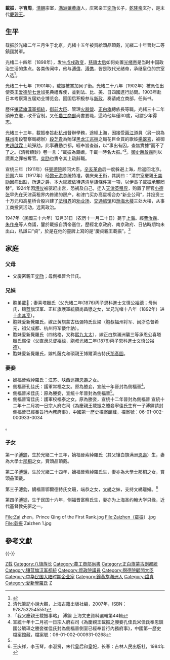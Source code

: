 {{Manchu name|[[爱新觉罗氏|爱新觉罗]]}}
{{東亞男性歷史人物
|名稱 =载振
|身份 =庆亲王
|國家 =
|時代 =
|主君 =
|屆數 =
|最高職務 =
|前任 =[[奕劻|奕劻]] 
|繼任 =帝制结束 
|圖片名稱 =载振 Zaizhen 2.jpg
|圖片大小 =300px
|圖片說明 =
|姓 =[[爱新觉罗|爱新觉罗]]
|名 =载振
|姓名 =
|字 =育周
|號=
|名乘 =<!--琉球士族用-->
|官職 =[[汉军正白旗|汉军正白旗]]督统→[[农工商部|农工商部]]尚书→[[蒙古正白旗|蒙古正白旗]]副督统→[[弼德院|弼德院]]顾问大臣
|封爵 =[[镇国公|镇国公]]→[[贝子|贝子]]→[[和硕亲王|和硕亲王]]
|封號 =
|位階 =
|御稱號 =<!--日本皇族之稱號-->
|宮號1 =<!--日本皇族之宮號-->
|宮號2 =<!--朝鮮王族之宮號-->
|封地 =
|神號 =
|尊號 =
|族裔 = 
|旗籍 =鑲黄旗
|氏族 =
|籍貫 =
|本貫 =
|祖籍 =
|本籍 =
|出身地 =
|府邸 =
|世系 = 
|初名 =
|乳名 =<!--日本、朝鮮、琉球以外人物用-->
|幼名 =<!--日本人用-->
|兒名 =<!--朝鮮人用-->
|童名 =<!--琉球人用-->
|小字 =
|別名 =
|法號 =
|院號 =
|其他名號 =
|出生日期 =光绪二年<br>{{birth date|1876|3|31}}
|出生地點 ={{QING}}[[庆王府|庆王府]]
|婚年 =
|逝世日期 ={{death date and age|1947|12|31|1876|3|31}}
|逝世地點 ={{ROC}}[[天津|天津]]
|諡號 =贞
|墓葬 =
|祠廟 =
|父親 =辅国将军[[奕劻|奕劻]]
|嫡母 =
|母親 =
|繼父=
|繼母=
|元配 =
|正室 =
|妻 =
|繼室 =
|妾 =
|元配之父 =
|元配之嫡母 =
|元配之母 =
|正室之父 =
|正室之嫡母 =
|正室之母 =
|妾之父 =
|妻之嫡母 =
|妻之母 =
|繼室之父 =
|繼室之嫡母 =
|繼室之母 =
|平妻之嫡母 =
|平妻之母 =
|兄弟=[[载𢱿|载𢱿]]、[[载授|载授]]、[[载抡|载抡]]、[[载镨|载镨]]
|姊妹 =
|嫡兄弟 =
|嫡姊妹 =
|庶兄弟 =
|庶姊妹 =
|同胞兄弟 =
|同胞姊妹 =
|異母兄弟 =
|異母姊妹 =
|異父兄弟 =
|異父姊妹 =
|繼兄弟 =
|繼姊妹 =
|子 =[[溥钟|溥钟]]、[[溥锐|溥锐]]、[[溥钧|溥钧]]、[[溥钢|溥钢]]
|女 =
|嫡子 =
|嫡女 =
|庶子 =
|庶女 =
|養子 =
|養女 =
|繼子 =
|繼女 =
|其他親屬 =四世祖：[[乾隆帝|乾隆帝]]<br>曾祖父：庆僖亲王[[永璘|永璘]]<br>祖父：不入八分辅国公[[绵性|绵性]]
|出身 = <!---此处指科举出身--->
|功名 = 
|經歷 = 
|著作 =
|注釋 =
}}

'''載振'''{{BD|1876年|3月31日|1947年|12月31日|Z载振}}，字'''育周'''，[[清朝|清朝]]宗室，[[满洲|满洲]][[镶黄旗|镶黄旗]]人，庆密亲王[[爱新觉罗奕劻|奕劻]]长子，[[乾隆帝|乾隆帝]]玄孙，是末代[[慶親王|慶親王]]。

==生平==
载振於光緒二年三月生于北京，光緒十五年被賞給頭品頂戴，光緒二十年晉封二等鎮國將軍。

光绪二十四年（1898年），发生[[戊戌政变|戊戌政变]]，[[慈禧太后|慈禧太后]]如何处置[[光绪帝|光绪帝]]是当时中国政治生活的焦点。各类传闻中，他与[[溥偉|溥偉]]、[[溥儁|溥儁]]，皆是取代光绪帝，承继皇位的宗室人选<ref>{{cite journal en
|quotes = 
|last = 
|first = 
|author = 郭卫东
|coauthors = 
|date = 1990
|year = 
|month = 
|title = 《“己亥建储”若干问题考析》
|journal = 北京大学学报：哲学社会科学版
|volume = 
|issue = 1990年第5期
|pages = 94-100
|publisher = 北京大学
|location = 北京市
|issn = 1000-5919
|pmid = 
|doi = 
|bibcode = 
|oclc = 
|id = 
|url = http://www.cqvip.com/QK/81274X/199005/1002875913.html
|language = Zh-hans
|format = 
|accessdate = 
|laysummary = 
|laysource = 
|laydate = 
|quote = 
|archive-date = 2020-06-26
|archive-url = https://web.archive.org/web/20200626114002/http://www.cqvip.com/QK/81274X/199005/1002875913.html
|dead-url = no
}}</ref>。

光绪二十七年（1901年），载振被賞加貝子銜。光緒二十八年（1902年）被派任出使英王[[爱德华七世|爱德华七世]]加冕典禮專使，並到法、比、美、日四國進行訪問。1903年赴日本考察第五届劝业博览会。回国后积极参与[[清末新政|新政]]，奏请成立商部，任尚书。

歷任[[镶蓝旗漢軍都統|镶蓝旗漢軍都統]]，[[御前大臣|御前大臣]]、管理[[火器营站|火器營]]、[[正白旗|正白旗]]總族長等職。光緒三十二年頒佈立憲，改革官制，又任[[農工商部|農工商部]]尚書要職，這時他年僅30歲，可謂少年得志。

光緒三十三年，載振奉旨赴[[杭州|杭州]]督辦學務，途經上海，因接受[[兩江|兩江]]道員（另一說為[[蘇州|蘇州]]南段警察局總辦）[[段芝貴|段芝貴]]為賄謀[[黑龙江巡撫|黑龙江巡撫]]之職花巨金買的歌妓[[楊翠喜案|楊翠喜]]，被御史[[趙啟霖|趙啟霖]]上疏彈劾，此事轟動京都，經奉旨查辦，以“事出有因，查無實據”而不了了之。《清稗類鈔》卷一言：“載振為藏嬌，千載一時名大振。”<ref>清代筆記小說大觀，上海古籍出版社編，2007年，ISBN：9787532545551</ref>。[[御史|御史]][[趙啟霖|趙啟霖]]則以謊奏之罪被奪官。[[奕劻|奕劻]]也責令其上疏辭職。

宣统三年（1911年）任[[弼德院|弼德院]]顾问大臣。[[辛亥革命|辛亥革命]]后一度躲避上海，后返回北京。民国六年（1917年）经[[黎元洪|黎元洪]]总统特准，袭庆亲王衔，其詞曰：“清宗室慶親王[[奕劻|奕劻]]因病出缺，所遺之爵，本大總統依待遇清皇族條件第一項，以伊長子載振承襲罔替”。1924年因[[溥仪|溥仪]]被驱赶出宫，恐祸及自己，迁入[[天津英租界|天津英租界]]，购置了宦官[[小德张|小德张]]早先在天津英租界内修建的房产，和津门买办高星桥合办“新业公司”，并投资三十万元和高星桥合股兴建了[[天津法租界|法租界]]的[[天津劝业场|劝业场]]、[[天津交通饭店大楼|交通旅馆]]和[[渤海大楼|渤海大楼]]三处大楼，从事工商投资活动，远离政治。

1947年（民國三十六年）12月31日（农历十一月二十日）薨于[[上海|上海]]。經[[曹汝霖|曹汝霖]]、[[朱作舟|朱作舟]]等人商議，鑒於載振自清帝遜位，歷經北京政府、南京政府、日佔時期均未出山，私諡曰“貞”，於是在他的靈牌上寫的是“慶貞親王載振”。<ref>「我父慶親王載振事略」 溥鋼 上海文史資料選輯第44輯</ref>

==家庭==
===父母===
*父慶密親王[[奕劻|奕劻]]；母側福晉合佳氏。

===兄妹===
*胞弟[[載𢱿|載𢱿]]；妻喜塔臘氏（父光緒二年(1876)丙子恩科進士文慎公[[裕德|裕德]]；母尚氏，镶蓝旗汉军、正紅旗護軍統領尚昌懋之女，堂兄光绪十八年（1892年）进士[[尚其亨|尚其亨]]）。
*胞妹愛新覺羅氏，嫁正黄旗蒙古伍彌特氏世梁（胞叔福州将军、闽浙总督希元，祖父成都、杭州将军倭什訥）。
*胞妹愛新覺羅氏（四格格，又称[[熙九太太|熙九太太]]），嫁正白旗滿洲襲三等承恩公喜塔臘氏熙俊（父直隶总督[[裕祿|裕祿]]，胞叔光緒二年(1876)丙子恩科進士文慎公[[裕德|裕德]]）。
*胞妹愛新覺羅氏，嫁札薩克和碩親王博爾濟吉特氏[[那彥圖|那彥圖]]。

===妻妾===
*嫡福晉索綽羅氏：江苏、陕西巡撫[[恩壽|恩壽]]之女。
*側福晉孔佳氏：護軍常福之女。原為媵妾，宣统十年晉封為側福晉<ref name=a> 宣統十年十二月初一日宗人府右司《為慶親王載振之媵妾孔佳氏米佳氏奉恩鎮國公毓璋之媵妾崔佳氏封為側福晉側室已經奉旨行內務府事》，中國第一歷史檔案館藏，檔案號：06-01-002-000931-0268</ref>。
*側福晉米佳氏：原為媵妾，宣统十年晉封為側福晉<ref name=a/>。
*側福晉甯佳氏：護軍校福泰之女。原為媵妾，宣统十二年晉封為側福晉<ref> 宣統十二年十二月初一日宗人府右司《為慶親王載振之媵妾寧佳氏生有一子溥鐸請封側福晉已經奉旨行內務府事》，中國第一歷史檔案館藏，檔案號：06-01-002-000933-0034
</ref>。

===子女===
第一子[[溥鐘|溥鐘]]，生於光緒二十三年，嫡福晉索綽羅氏（其父镶白旗满洲[[恩壽|恩壽]]）生，妻為大學士[[那桐|那桐]]之女，賞頭品頂戴。

第二子[[溥銳|溥銳]]，生於光緒二十四年，嫡福晉索綽羅氏生，妻亦為大學士那桐之女，賞頭品頂戴。

第三子[[溥鈞|溥鈞]]，嫡福晉鄂爾德特氏文珊，端恭之女，[[文綉|文綉]]之妹，支持文綉離婚。<ref>王庆祥，李玉琴，李淑贤，末代皇后和皇妃，长春：吉林人民出版社，1984年</ref>

第四子[[溥钢|溥钢]]，生于民国十六年，侧福晋富察氏生，妻亦为上海圣约翰大学只缘，近代基督教先驱之一。<gallery heights="160">
File:Zai zhen，Prince Qing of the First Rank.jpg
File:Zaizhen（载振）.jpg
File:载振 Zaizhen 1.jpg
</gallery>

==參考文獻==
{{Reflist}}

{{-}}
{{start box}}
{{s-hou|慶親王世系|1876年|3月31日|1947年|12月31日|清高宗世系}}
{{s-roy}}
{{s-before|父慶密親王[[奕劻|奕劻]]}}
{{s-title|[[慶親王|慶親王]]|任職期間:1917年－1947年}}
{{s-none|帝制結束}}
{{end box}}

{{出使各国考察政治大臣}}
{{資政院議員}}
{{DEFAULTSORT:A}}
[[Category:庆亲王|Z载]]
[[Category:八旗族长|Category:八旗族长]]
[[Category:農工商部尚書|Category:農工商部尚書]]
[[Category:正白旗蒙古副都統|Category:正白旗蒙古副都統]]
[[Category:镶蓝旗汉军都統|Category:镶蓝旗汉军都統]]
[[Category:資政院議員|Category:資政院議員]]
[[Category:弼德院顧問大臣|Category:弼德院顧問大臣]]
[[Category:中华民国大陆时期企业家|Category:中华民国大陆时期企业家]]
[[Category:鑲黃旗滿洲人|Category:鑲黃旗滿洲人]]
[[Category:諡貞|Category:諡貞]]
[[Category:愛新覺羅氏|Category:愛新覺羅氏]]
[[Category:中國紙幣上的人物|Z]]